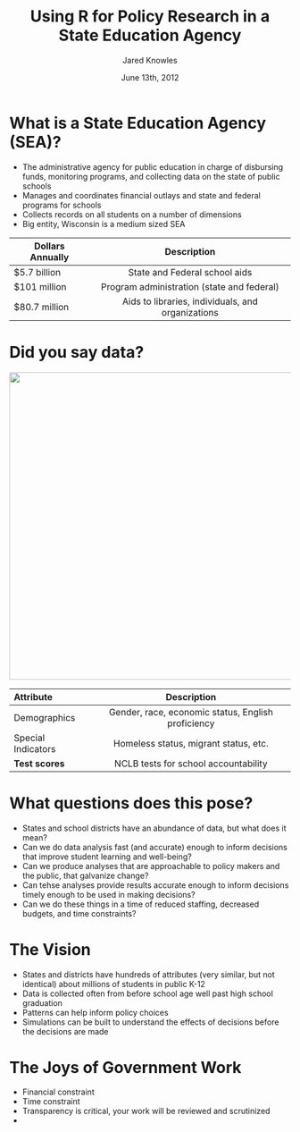 % Using R for Policy Research in a State Education Agency
% Jared Knowles
% June 13th, 2012

# What is a State Education Agency (SEA)?
- The administrative agency for public education in charge of disbursing funds, monitoring programs, and collecting data on the state of public schools
- Manages and coordinates financial outlays and state and federal programs for schools
- Collects records on all students on a number of dimensions
- Big entity, Wisconsin is a medium sized SEA

Dollars Annually    Description
----------------   --------------
$5.7 billion       State and Federal school aids
$101 million       Program administration (state and federal)
$80.7 million      Aids to libraries, individuals, and organizations

# Did you say data?
<p align='center'> <img src="img/scantron.jpg" height="550" width="750"> </p>

Attribute                   Description
------------------  ---------------------------------------------------
Demographics          Gender, race, economic status, English proficiency 
Special Indicators    Homeless status, migrant status, etc.
**Test scores**       NCLB tests for school accountability


# What questions does this pose?
- States and school districts have an abundance of data, but what does it mean?
- Can we do data analysis fast (and accurate) enough to inform decisions that improve student learning and well-being?
- Can we produce analyses that are approachable to policy makers and the public, that galvanize change?
- Can tehse analyses provide results accurate enough to inform decisions timely enough to be used in making decisions?
- Can we do these things in a time of reduced staffing, decreased budgets, and time constraints?


# The Vision
- States and districts have hundreds of attributes (very similar, but not identical) about millions of students in public K-12
- Data is collected often from before school age well past high school graduation
- Patterns can help inform policy choices 
- Simulations can be built to understand the effects of decisions before the decisions are made

# The Joys of Government Work
- Financial constraint
- Time constraint
- Transparency is critical, your work will be reviewed and scrutinized
-